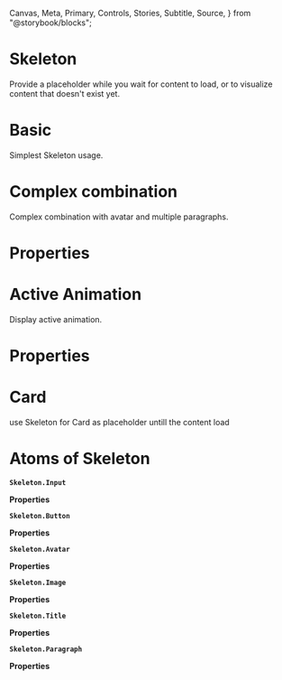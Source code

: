   Canvas,
  Meta,
  Primary,
  Controls,
  Stories,
  Subtitle,
  Source,
} from "@storybook/blocks";

<Meta of={SkeletonStories} />

<h1 style={{ fontSize: "3rem" }}>Skeleton</h1>

Provide a placeholder while you wait for content to load, or to visualize content that doesn't exist yet.

# Basic

Simplest Skeleton usage.

<Canvas of={SkeletonStories.Basic} />

# Complex combination

Complex combination with avatar and multiple paragraphs.

<Canvas of={SkeletonStories.Complex} />

# Properties

<Controls of={SkeletonStories.Complex} />

# Active Animation

Display active animation.

<Canvas of={SkeletonStories.ActiveAnimation} />

# Properties

<Controls of={SkeletonStories.ActiveAnimation} />

# Card

use Skeleton for Card as placeholder untill the content load

<Canvas of={SkeletonStories.Example} />

# Atoms of Skeleton

**`Skeleton.Input`**

<Canvas of={SkeletonStories.SkeletonInput} />

**Properties**

<Controls of={SkeletonStories.SkeletonInput} />

**`Skeleton.Button`**

<Canvas of={SkeletonStories.SkeletonButton} />

**Properties**

<Controls of={SkeletonStories.SkeletonButton} />

**`Skeleton.Avatar`**

<Canvas of={SkeletonStories.SkeletonAvatar} />

**Properties**

<Controls of={SkeletonStories.SkeletonAvatar} />

**`Skeleton.Image`**

<Canvas of={SkeletonStories.SkeletonImage} />

**Properties**

<Controls of={SkeletonStories.SkeletonImage} />

**`Skeleton.Title`**

<Canvas of={SkeletonStories.SkeletonTitle} />

**Properties**

<Controls of={SkeletonStories.SkeletonTitle} />

**`Skeleton.Paragraph`**

<Canvas of={SkeletonStories.SkeletonParagraph} />

**Properties**

<Controls of={SkeletonStories.SkeletonParagraph} />
